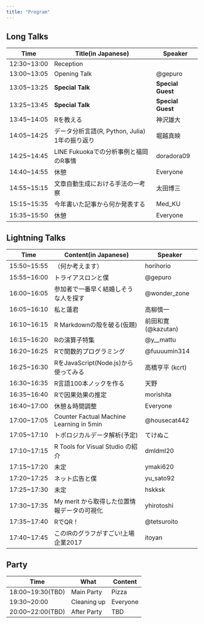 ```yaml
---
title: "Program"
---
```


## Long Talks
|Time|Title(in Japanese)|Speaker|
|----|-----|----|
|12:30~13:00|Reception||
|13:00~13:05|Opening Talk|@gepuro|
|13:05~13:25|**Special Talk**|**Special Guest**|
|13:25~13:45|**Special Talk**|**Special Guest**|
|13:45~14:05|Rを教える|神沢雄大|
|14:05~14:25|データ分析言語(R, Python, Julia) 1年の振り返り|堀越真映|
|14:25~14:45|LINE Fukuokaでの分析事例と福岡のR事情|doradora09|
|14:40~14:55|休憩|Everyone|
|14:55~15:15|文章自動生成における手法の一考察|太田博三|
|15:15~15:35|今年書いた記事から何か発表する|Med_KU|
|15:35~15:50|休憩|Everyone|

## Lightning Talks
|Time|Content(in Japanese)|Speaker|
|----|-----|----|
|15:50~15:55|（何か考えます）|horihorio|
|15:55~16:00|トライアスロンと僕|@gepuro|
|16:00~16:05|参加者で一番早く結婚しそうな人を探す|@wonder_zone|
|16:05~16:10|私と蓮君|高柳慎一|
|16:10~16:15|R Markdownの殻を破る(仮題)|前田和寛(@kazutan)|
|16:15~16:20|Rの演算子特集|@y__mattu|
|16:20~16:25|Rで関数的プログラミング|@fuuuumin314|
|16:25~16:30|RをJavaScript(Node.js)から使ってみる|高橋亨平 (kcrt)|
|16:30~16:35|R言語100本ノックを作る|天野|
|16:35~16:40|Rで因果効果の推定|morishita|
|16:40~17:00|休憩＆時間調整|Everyone|
|17:00~17:05|Counter Factual Machine Learning in 5min|@housecat442|
|17:05~17:10|トポロジカルデータ解析(予定)|てけぬこ|
|17:10~17:15|R Tools for Visual Studio の紹介|dmldml20|
|17:15~17:20|未定|ymaki620|
|17:20~17:25|ネット広告と僕|yu_sato92|
|17:25~17:30|未定|hskksk|
|17:30~17:35|My merit から取得した位置情報データの可視化|yhirotoshi|
|17:35~17:40|RでQR！|@tetsuroito|
|17:40~17:45|このIRのグラフがすごい!上場企業2017|itoyan|


## Party
|Time|What|Content|
|----|-----|----|
|18:00~19:30(TBD)|Main Party|Pizza|
|19:30~20:00|Cleaning up|Everyone|
|20:00~22:00(TBD)|After Party|TBD|
